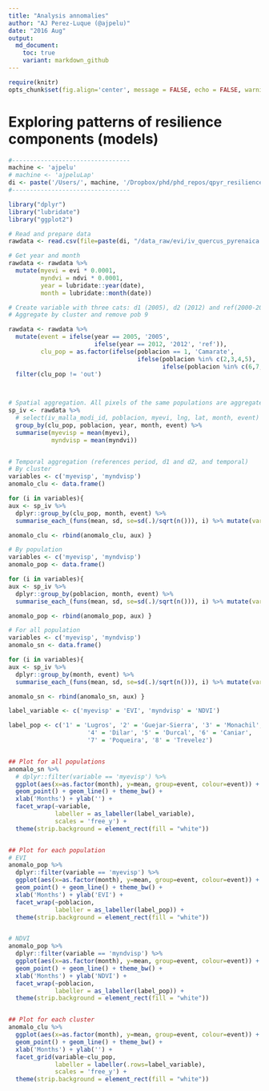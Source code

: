 ```yaml
---
title: "Analysis annomalies"
author: "AJ Perez-Luque (@ajpelu)"
date: "2016 Aug"
output:  
  md_document:
    toc: true
    variant: markdown_github
---
```

```r
require(knitr)
opts_chunk$set(fig.align='center', message = FALSE, echo = FALSE, warning = FALSE) 
```


# Exploring patterns of resilience components (models)

```r
#---------------------------------
machine <- 'ajpelu'
# machine <- 'ajpeluLap'
di <- paste('/Users/', machine, '/Dropbox/phd/phd_repos/qpyr_resilience', sep='')
#---------------------------------
```

```r
library("dplyr")
library("lubridate")
library("ggplot2")
```


```r
# Read and prepare data
rawdata <- read.csv(file=paste(di, "/data_raw/evi/iv_quercus_pyrenaica.csv", sep= ""), header = TRUE, sep = ',')

# Get year and month 
rawdata <- rawdata %>% 
  mutate(myevi = evi * 0.0001,
         myndvi = ndvi * 0.0001,
         year = lubridate::year(date),
         month = lubridate::month(date))

# Create variable with three cats: d1 (2005), d2 (2012) and ref(2000-2004; 2006-2011; 2013-2015)
# Aggregate by cluster and remove pob 9

rawdata <- rawdata %>% 
  mutate(event = ifelse(year == 2005, '2005',
                        ifelse(year == 2012, '2012', 'ref')), 
         clu_pop = as.factor(ifelse(poblacion == 1, 'Camarate',
                                    ifelse(poblacion %in% c(2,3,4,5), 'Northern slope',
                                           ifelse(poblacion %in% c(6,7,8), 'Southern slope', 'out'))))) %>% 
  filter(clu_pop != 'out') 
  


# Spatial aggregation. All pixels of the same populations are aggregate by mean
sp_iv <- rawdata %>% 
  # select(iv_malla_modi_id, poblacion, myevi, lng, lat, month, event) %>%
  group_by(clu_pop, poblacion, year, month, event) %>% 
  summarise(myevisp = mean(myevi),
            myndvisp = mean(myndvi))


# Temporal aggregation (references period, d1 and d2, and temporal)
# By cluster 
variables <- c('myevisp', 'myndvisp')
anomalo_clu <- data.frame() 

for (i in variables){ 
aux <- sp_iv %>% 
  dplyr::group_by(clu_pop, month, event) %>%  
  summarise_each_(funs(mean, sd, se=sd(.)/sqrt(n())), i) %>% mutate(variable=i) 

anomalo_clu <- rbind(anomalo_clu, aux) }

# By population 
variables <- c('myevisp', 'myndvisp')
anomalo_pop <- data.frame() 

for (i in variables){ 
aux <- sp_iv %>% 
  dplyr::group_by(poblacion, month, event) %>%  
  summarise_each_(funs(mean, sd, se=sd(.)/sqrt(n())), i) %>% mutate(variable=i) 

anomalo_pop <- rbind(anomalo_pop, aux) }

# For all population
variables <- c('myevisp', 'myndvisp')
anomalo_sn <- data.frame() 

for (i in variables){ 
aux <- sp_iv %>% 
  dplyr::group_by(month, event) %>%  
  summarise_each_(funs(mean, sd, se=sd(.)/sqrt(n())), i) %>% mutate(variable=i) 

anomalo_sn <- rbind(anomalo_sn, aux) }
```


```r
label_variable <- c('myevisp' = 'EVI', 'myndvisp' = 'NDVI')  

label_pop <- c('1' = 'Lugros', '2' = 'Guejar-Sierra', '3' = 'Monachil',
                      '4' = 'Dilar', '5' = 'Durcal', '6' = 'Caniar', 
                      '7' = 'Poqueira', '8' = 'Trevelez')


## Plot for all populations 
anomalo_sn %>% 
  # dplyr::filter(variable == 'myevisp') %>% 
  ggplot(aes(x=as.factor(month), y=mean, group=event, colour=event)) + 
  geom_point() + geom_line() + theme_bw() + 
  xlab('Months') + ylab('') + 
  facet_wrap(~variable, 
             labeller = as_labeller(label_variable),
             scales = 'free_y') +
  theme(strip.background = element_rect(fill = "white"))


## Plot for each population 
# EVI
anomalo_pop %>% 
  dplyr::filter(variable == 'myevisp') %>% 
  ggplot(aes(x=as.factor(month), y=mean, group=event, colour=event)) + 
  geom_point() + geom_line() + theme_bw() + 
  xlab('Months') + ylab('EVI') + 
  facet_wrap(~poblacion, 
             labeller = as_labeller(label_pop)) +
  theme(strip.background = element_rect(fill = "white"))


# NDVI
anomalo_pop %>% 
  dplyr::filter(variable == 'myndvisp') %>% 
  ggplot(aes(x=as.factor(month), y=mean, group=event, colour=event)) + 
  geom_point() + geom_line() + theme_bw() + 
  xlab('Months') + ylab('NDVI') + 
  facet_wrap(~poblacion,
             labeller = as_labeller(label_pop)) +
  theme(strip.background = element_rect(fill = "white"))


## Plot for each cluster
anomalo_clu %>% 
  ggplot(aes(x=as.factor(month), y=mean, group=event, colour=event)) + 
  geom_point() + geom_line() + theme_bw() + 
  xlab('Months') + ylab('') + 
  facet_grid(variable~clu_pop, 
             labeller = labeller(.rows=label_variable),
             scales = 'free_y') + 
  theme(strip.background = element_rect(fill = "white"))
```




